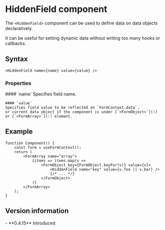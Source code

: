 <Module name="zeta-dom-react" />

# HiddenField component

The `<HiddenField>` component can be used to define data on data objects declaratively.

It can be useful for setting dynamic data without writing too many hooks or callbacks.

## Syntax

```tsx
<HiddenField name={name} value={value} />
```

<ImportHint
    name="HiddenField"
    module="zeta-dom-react"
    require="HiddenField"
    global="zeta.react.HiddenField" />

### Properties

<dl>
    #### `name`
    Specifies field name.

    #### `value`
    Specifies field value to be reflected on `FormContext.data`,
    or current data object if the component is under [`<FormObject>`](:) or [`<FormArray>`](:) element.

</dl>

## Example

```tsx
function Component() {
    const form = useFormContext();
    return (
        <FormArray name="array">
            {items => items.map(v =>
                <FormObject key={FormObject.keyFor(v)} value={v}>
                    <HiddenField name="key" value={v.foo || v.bar} />
                    {/* ... */}
                </FormObject>
            )}
        </FormArray>
    );
}
```

## Version information

<VersionTimeline module="zeta-dom-react">
- **0.4.15** Introduced
</VersionTimeline>
